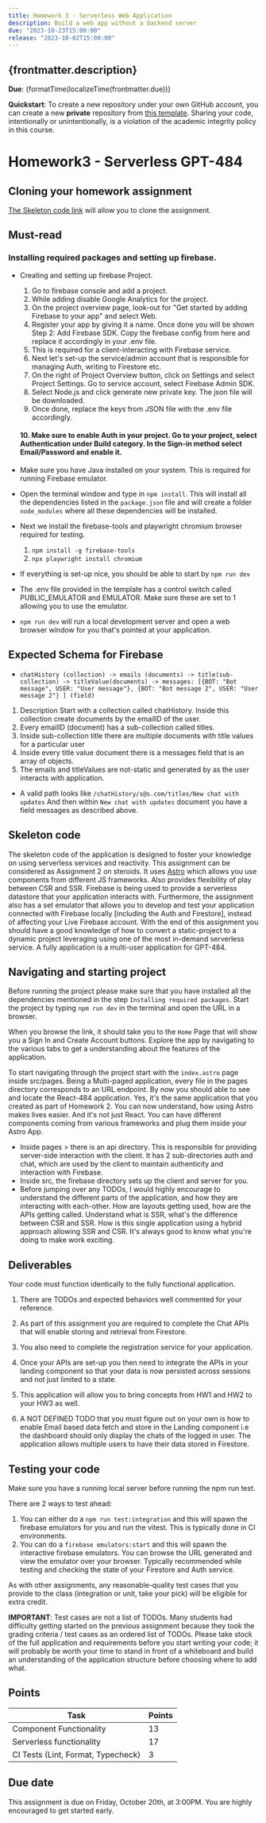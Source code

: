 ```yaml
---
title: Homework 3 - Serverless Web Application
description: Build a web app without a backend server
due: "2023-10-23T15:00:00"
release: "2023-10-02T15:00:00"
---
```



## {frontmatter.description}

**Due**: {formatTime(localizeTime(frontmatter.due))}

**Quickstart**: To create a new repository under your own GitHub account, you can create a new
**private** repository from [this
template](https://github.com/swad-cs-uic/F23-HW3-skeleton). Sharing your code,
intentionally or unintentionally, is a violation of the academic integrity
policy in this course.

# Homework3 - Serverless GPT-484

## Cloning your homework assignment

[The Skeleton code link](https://github.com/swad-cs-uic/F23-HW3-skeleton) will allow you to clone the assignment.

## Must-read

### Installing required packages and setting up firebase.

- Creating and setting up firebase Project.

  1.  Go to firebase console and add a project.
  2.  While adding disable Google Analytics for the project.
  3.  On the project overview page, look-out for "Get started by adding Firebase to your app" and select Web.
  4.  Register your app by giving it a name. Once done you will be shown Step 2: Add Firebase SDK. Copy the firebase config from here and replace it accordingly in your .env file.
  5.  This is required for a client-interacting with Firebase service.
  6.  Next let's set-up the service/admin account that is responsible for managing Auth, writing to Firestore etc.
  7.  On the right of Project Overview button, click on Settings and select Project Settings. Go to service account, select Firebase Admin SDK.
  8.  Select Node.js and click generate new private key. The json file will be downloaded.
  9.  Once done, replace the keys from JSON file with the .env file accordingly.

  #### 10. Make sure to enable Auth in your project. Go to your project, select Authentication under Build category. In the Sign-in method select Email/Password and enable it.

- Make sure you have Java installed on your system. This is required for running Firebase emulator.
- Open the terminal window and type in `npm install`. This will install all the dependencies listed in the `package.json` file and will create a folder `node_modules` where all these dependencies will be installed.
- Next we install the firebase-tools and playwright chromium browser required for testing.
  1. `npm install -g firebase-tools`
  2. `npx playwright install chromium`
- If everything is set-up nice, you should be able to start by `npm run dev`
- The .env file provided in the template has a control switch called PUBLIC_EMULATOR and EMULATOR. Make sure these are set to 1 allowing you to use the emulator.
- `npm run dev` will run a local development server and open a web browser window for you that's pointed at your application.

## Expected Schema for Firebase

- `chatHistory (collection) -> emails (documents) -> title(sub-collection) -> titleValue(documents) -> messages: [{BOT: "Bot message", USER: "User message"}, {BOT: "Bot message 2", USER: "User message 2"} ] (field)
`

1. Description Start with a collection called chatHistory. Inside this collection create documents by the emailID of the user.
2. Every emailID (document) has a sub-collection called titles.
3. Inside sub-collection title there are multiple documents with title values for a particular user
4. Inside every title value document there is a messages field that is an array of objects.
5. The emails and titleValues are not-static and generated by as the user interacts with application.

- A valid path looks like `/chatHistory/s@s.com/titles/New chat with updates` And then within `New chat with updates` document you have a field messages as described above.

## Skeleton code

The skeleton code of the application is designed to foster your knowledge on using serverless services and reactivity. This assignment can be considered as Assignment 2 on steroids. It uses [Astro](https://astro.build/) which allows you use components from different JS frameworks. Also provides flexibility of play between CSR and SSR. Firebase is being used to provide a serverless datastore that your application interacts with. Furthermore, the assignment also has a set emulator that allows you to develop and test your application connected with Firebase locally [including the Auth and Firestore], instead of affecting your Live Firebase account. With the end of this assignment you should have a good knowledge of how to convert a static-project to a dynamic project leveraging using one of the most in-demand serverless service. A fully application is a multi-user application for GPT-484.

## Navigating and starting project

Before running the project please make sure that you have installed all the dependencies mentioned in the step `Installing required packages`. Start the project by typing `npm run dev` in the terminal and open the URL in a browser.

When you browse the link, it should take you to the `Home` Page that will show you a Sign In and Create Account buttons. Explore the app by navigating to the various tabs to get a understanding about the features of the application.

To start navigating through the project start with the `index.astro` page inside src/pages. Being a Multi-paged application, every file in the pages directory corresponds to an URL endpoint.
By now you should able to see and locate the React-484 application. Yes, it's the same application that you created as part of Homework 2. You can now understand, how using Astro makes lives easier. And it's not just React. You can have different components coming from various frameworks and plug them inside your Astro App.

- Inside pages > there is an api directory. This is responsible for providing server-side interaction with the client. It has 2 sub-directories auth and chat, which are used by the client to maintain authenticity and interaction with Firebase.
- Inside src, the firebase directory sets up the client and server for you.
- Before jumping over any TODOs, I would highly encourage to understand the different parts of the application, and how they are interacting with each-other. How are layouts getting used, how are the APIs getting called. Understand what is SSR, what's the difference between CSR and SSR. How is this single application using a hybrid approach allowing SSR and CSR. It's always good to know what you're doing to make work exciting.

## Deliverables

Your code must function identically to the fully functional application.

1. There are TODOs and expected behaviors well commented for your reference.

2. As part of this assignment you are required to complete the Chat APIs that will enable storing and retrieval from Firestore.

3. You also need to complete the registration service for your application.

4. Once your APIs are set-up you then need to integrate the APIs in your landing component so that your data is now persisted across sessions and not just limited to a state.

5. This application will allow you to bring concepts from HW1 and HW2 to your HW3 as well.

6. A NOT DEFINED TODO that you must figure out on your own is how to enable Email based data fetch and store in the Landing component i.e the dashboard should only display the chats of the logged in user. The application allows multiple users to have their data stored in Firestore.

## Testing your code

Make sure you have a running local server before running the npm run test.

There are 2 ways to test ahead:

1. You can either do a `npm run test:integration` and this will spawn the firebase emulators for you and run the vitest. This is typically done in CI environments.
2. You can do a `firebase emulators:start` and this will spawn the interactive firebase emulators. You can browse the URL generated and view the emulator over your browser. Typically recommended while testing and checking the state of your Firestore and Auth service.

As with other assignments, any reasonable-quality test cases that you provide to the class (integration or unit, take your pick) will be eligible for extra credit.

**IMPORTANT**: Test cases are not a list of TODOs. Many students had difficulty getting started on the previous assignment because they took the grading criteria / test cases as an ordered list of TODOs. Please take stock of the full application and requirements before you start writing your code; it will probably be worth your time to stand in front of a whiteboard and build an understanding of the application structure before choosing where to add what.

## Points

| Task                               | Points |
| ---------------------------------- | ------ |
| Component Functionality            | 13     |
| Serverless functionality           | 17     |
| CI Tests (Lint, Format, Typecheck) | 3      |

## Due date

This assignment is due on Friday, October 20th, at 3:00PM. You are highly encouraged to get started early.
